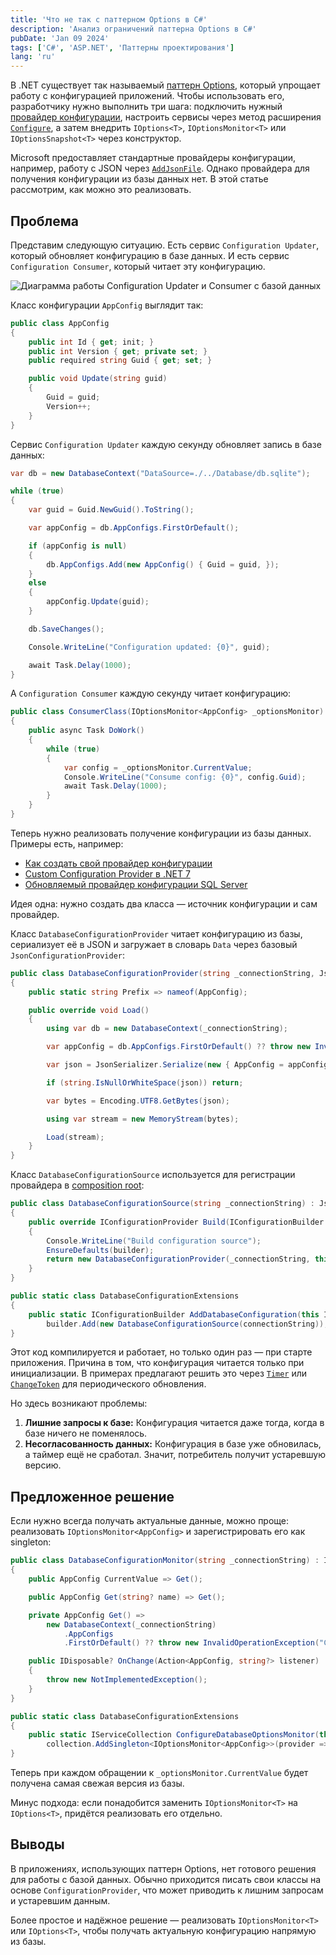 ```yaml
---
title: 'Что не так с паттерном Options в C#'
description: 'Анализ ограничений паттерна Options в C#'
pubDate: 'Jan 09 2024'
tags: ['C#', 'ASP.NET', 'Паттерны проектирования']
lang: 'ru'
---
```



В .NET существует так называемый [паттерн Options](https://learn.microsoft.com/en-us/dotnet/core/extensions/options), который упрощает работу с конфигурацией приложений. Чтобы использовать его, разработчику нужно выполнить три шага: подключить нужный [провайдер конфигурации](https://learn.microsoft.com/en-us/dotnet/core/extensions/configuration-providers), настроить сервисы через метод расширения [`Configure`](https://learn.microsoft.com/en-us/dotnet/api/microsoft.extensions.dependencyinjection.optionsconfigurationservicecollectionextensions.configure), а затем внедрить `IOptions<T>`, `IOptionsMonitor<T>` или `IOptionsSnapshot<T>` через конструктор.

Microsoft предоставляет стандартные провайдеры конфигурации, например, работу с JSON через [`AddJsonFile`](https://learn.microsoft.com/en-us/dotnet/api/microsoft.extensions.configuration.jsonconfigurationextensions.addjsonfile). Однако провайдера для получения конфигурации из базы данных нет. В этой статье рассмотрим, как можно это реализовать.

## Проблема

Представим следующую ситуацию. Есть сервис `Configuration Updater`, который обновляет конфигурацию в базе данных. И есть сервис `Configuration Consumer`, который читает эту конфигурацию.

<Image
  src={configDiagram}
  alt="Диаграмма работы Configuration Updater и Consumer с базой данных"
/>

Класс конфигурации `AppConfig` выглядит так:

```cs
public class AppConfig
{
    public int Id { get; init; }
    public int Version { get; private set; }
    public required string Guid { get; set; }

    public void Update(string guid)
    {
        Guid = guid;
        Version++;
    }
}
```

Сервис `Configuration Updater` каждую секунду обновляет запись в базе данных:

```cs
var db = new DatabaseContext("DataSource=./../Database/db.sqlite");

while (true)
{
    var guid = Guid.NewGuid().ToString();

    var appConfig = db.AppConfigs.FirstOrDefault();

    if (appConfig is null)
    {
        db.AppConfigs.Add(new AppConfig() { Guid = guid, });
    }
    else
    {
        appConfig.Update(guid);
    }

    db.SaveChanges();

    Console.WriteLine("Configuration updated: {0}", guid);

    await Task.Delay(1000);
}
```

А `Configuration Consumer` каждую секунду читает конфигурацию:

```cs
public class ConsumerClass(IOptionsMonitor<AppConfig> _optionsMonitor)
{
    public async Task DoWork()
    {
        while (true)
        {
            var config = _optionsMonitor.CurrentValue;
            Console.WriteLine("Consume config: {0}", config.Guid);
            await Task.Delay(1000);
        }
    }
}
```

Теперь нужно реализовать получение конфигурации из базы данных. Примеры есть, например:

- [Как создать свой провайдер конфигурации](https://learn.microsoft.com/en-us/dotnet/core/extensions/custom-configuration-provider)
- [Custom Configuration Provider в .NET 7](https://medium.com/@gokerakce/implement-a-custom-configuration-provider-in-net-7-c0a195dcd05f)
- [Обновляемый провайдер конфигурации SQL Server](https://mousavi310.github.io/posts/a-refreshable-sql-server-configuration-provider-for-net-core/)

Идея одна: нужно создать два класса — источник конфигурации и сам провайдер.

Класс `DatabaseConfigurationProvider` читает конфигурацию из базы, сериализует её в JSON и загружает в словарь `Data` через базовый `JsonConfigurationProvider`:

```cs
public class DatabaseConfigurationProvider(string _connectionString, JsonConfigurationSource source) : JsonConfigurationProvider(source)
{
    public static string Prefix => nameof(AppConfig);

    public override void Load()
    {
        using var db = new DatabaseContext(_connectionString);

        var appConfig = db.AppConfigs.FirstOrDefault() ?? throw new InvalidOperationException("Configuration");

        var json = JsonSerializer.Serialize(new { AppConfig = appConfig });

        if (string.IsNullOrWhiteSpace(json)) return;

        var bytes = Encoding.UTF8.GetBytes(json);

        using var stream = new MemoryStream(bytes);

        Load(stream);
    }
}
```

Класс `DatabaseConfigurationSource` используется для регистрации провайдера в [composition root](https://blog.ploeh.dk/2011/07/28/CompositionRoot/):

```cs
public class DatabaseConfigurationSource(string _connectionString) : JsonConfigurationSource
{
    public override IConfigurationProvider Build(IConfigurationBuilder builder)
    {
        Console.WriteLine("Build configuration source");
        EnsureDefaults(builder);
        return new DatabaseConfigurationProvider(_connectionString, this);
    }
}

public static class DatabaseConfigurationExtensions
{
    public static IConfigurationBuilder AddDatabaseConfiguration(this IConfigurationBuilder builder, string connectionString) =>
        builder.Add(new DatabaseConfigurationSource(connectionString));
}
```

Этот код компилируется и работает, но только один раз — при старте приложения. Причина в том, что конфигурация читается только при инициализации. В примерах предлагают решить это через [`Timer`](https://learn.microsoft.com/en-us/dotnet/api/system.timers.timer) или [`ChangeToken`](https://learn.microsoft.com/en-us/aspnet/core/fundamentals/change-tokens) для периодического обновления.

Но здесь возникают проблемы:

1. **Лишние запросы к базе:** Конфигурация читается даже тогда, когда в базе ничего не поменялось.
2. **Несогласованность данных:** Конфигурация в базе уже обновилась, а таймер ещё не сработал. Значит, потребитель получит устаревшую версию.

## Предложенное решение

Если нужно всегда получать актуальные данные, можно проще: реализовать `IOptionsMonitor<AppConfig>` и зарегистрировать его как singleton:

```cs
public class DatabaseConfigurationMonitor(string _connectionString) : IOptionsMonitor<AppConfig>
{
    public AppConfig CurrentValue => Get();

    public AppConfig Get(string? name) => Get();

    private AppConfig Get() =>
        new DatabaseContext(_connectionString)
            .AppConfigs
            .FirstOrDefault() ?? throw new InvalidOperationException("Configuration");

    public IDisposable? OnChange(Action<AppConfig, string?> listener)
    {
        throw new NotImplementedException();
    }
}

public static class DatabaseConfigurationExtensions
{
    public static IServiceCollection ConfigureDatabaseOptionsMonitor(this IServiceCollection collection, string connectionString) =>
        collection.AddSingleton<IOptionsMonitor<AppConfig>>(provider => new DatabaseConfigurationMonitor(connectionString));
}
```

Теперь при каждом обращении к `_optionsMonitor.CurrentValue` будет получена самая свежая версия из базы.

Минус подхода: если понадобится заменить `IOptionsMonitor<T>` на `IOptions<T>`, придётся реализовать его отдельно.

## Выводы

В приложениях, использующих паттерн Options, нет готового решения для работы с базой данных. Обычно приходится писать свои классы на основе `ConfigurationProvider`, что может приводить к лишним запросам и устаревшим данным.

Более простое и надёжное решение — реализовать `IOptionsMonitor<T>` или `IOptions<T>`, чтобы получать актуальную конфигурацию напрямую из базы.
